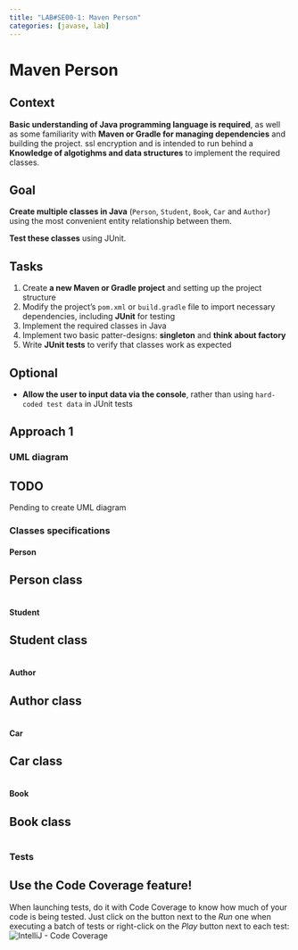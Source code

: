 ```yaml
---
title: "LAB#SE00-1: Maven Person"
categories: [javase, lab]
---
```

# Maven Person

::: {.panel-tabset}
## Context
**Basic understanding of Java programming language is required**, as well as some familiarity with **Maven or Gradle for managing dependencies** and building the project.
ssl encryption and is intended to run behind a 
**Knowledge of algotighms and data structures** to implement the required classes.

## Goal
**Create multiple classes in Java** (`Person`, `Student`, `Book`, `Car` and `Author`) using the most convenient entity relationship between them.

**Test these classes** using JUnit.

## Tasks
(@) Create **a new Maven or Gradle project** and setting up the project structure
(@) Modify the project's `pom.xml` or `build.gradle` file to import necessary dependencies, including **JUnit** for testing
(@) Implement the required classes in Java
(@) Implement two basic patter-designs: **singleton** and **think about factory**
(@) Write **JUnit tests** to verify that classes work as expected

## Optional
*   **Allow the user to input data via the console**, rather than using `hard-coded test data` in JUnit tests
:::

## Approach 1
### UML diagram

:::{.callout-warning}
## TODO
Pending to create UML diagram
:::

### Classes specifications
#### Person

:::{.callout-note collapse="true"}
## Person class
```.java

```
:::

#### Student

:::{.callout-note collapse="true"}
## Student class
```.java

```
:::

#### Author

:::{.callout-note collapse="true"}
## Author class
```.java

```
:::

#### Car

:::{.callout-note collapse="true"}
## Car class
```.java

```
:::

#### Book

:::{.callout-note collapse="true"}
## Book class
```.java

```
:::

### Tests

:::{.callout-tip}
## Use the Code Coverage feature!
When launching tests, do it with Code Coverage to know how much of your code is being tested. Just click on the button next to the _Run_ one when executing a batch of tests or right-click on the _Play_ button next to each test:
![IntelliJ - Code Coverage](../../images/java-labs/lab-se00-part1-code-coverage.png)
:::